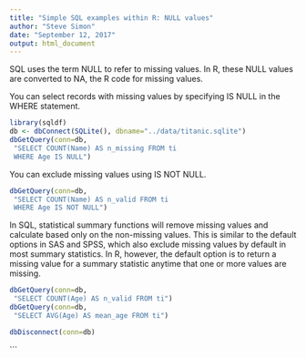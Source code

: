 ```yaml
---
title: "Simple SQL examples within R: NULL values"
author: "Steve Simon"
date: "September 12, 2017"
output: html_document
---
```


SQL uses the term NULL to refer to missing values. In R, these NULL values are converted to NA, the R code for missing values.

You can select records with missing values by specifying IS NULL in the WHERE statement.

```r
library(sqldf)
db <- dbConnect(SQLite(), dbname="../data/titanic.sqlite")
dbGetQuery(conn=db,
 "SELECT COUNT(Name) AS n_missing FROM ti
 WHERE Age IS NULL")
```

You can exclude missing values using IS NOT NULL.

```r
dbGetQuery(conn=db,
 "SELECT COUNT(Name) AS n_valid FROM ti
 WHERE Age IS NOT NULL")
```

In SQL, statistical summary functions will remove missing values and calculate based only on the non-missing values. This is similar to the default options in SAS and SPSS, which also exclude missing values by default in most summary statistics. In R, however, the default option is to return a missing value for a summary statistic anytime that one or more values are missing.

```r
dbGetQuery(conn=db,
 "SELECT COUNT(Age) AS n_valid FROM ti")
dbGetQuery(conn=db,
 "SELECT AVG(Age) AS mean_age FROM ti")
```

```r
dbDisconnect(conn=db)
```

```
